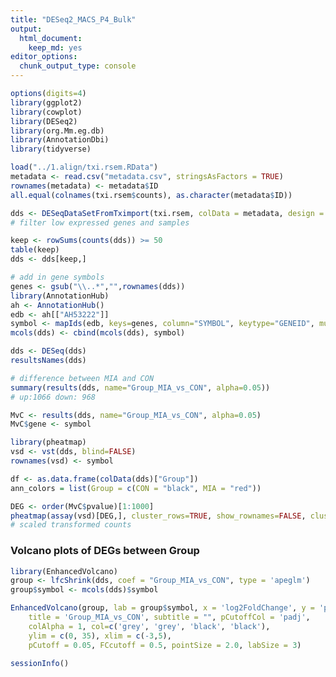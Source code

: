 ```yaml
---
title: "DESeq2_MACS_P4_Bulk"
output: 
  html_document: 
    keep_md: yes
editor_options: 
  chunk_output_type: console
---
```


```r
options(digits=4)
library(ggplot2)
library(cowplot)
library(DESeq2)
library(org.Mm.eg.db)
library(AnnotationDbi)
library(tidyverse)
```
```r
load("../1.align/txi.rsem.RData")
metadata <- read.csv("metadata.csv", stringsAsFactors = TRUE)
rownames(metadata) <- metadata$ID
all.equal(colnames(txi.rsem$counts), as.character(metadata$ID))
```

```r
dds <- DESeqDataSetFromTximport(txi.rsem, colData = metadata, design = ~ Group)
# filter low expressed genes and samples

keep <- rowSums(counts(dds)) >= 50
table(keep)
dds <- dds[keep,]

# add in gene symbols
genes <- gsub("\\..*","",rownames(dds))
library(AnnotationHub)
ah <- AnnotationHub()
edb <- ah[["AH53222"]]
symbol <- mapIds(edb, keys=genes, column="SYMBOL", keytype="GENEID", multiVals="first")
mcols(dds) <- cbind(mcols(dds), symbol)

dds <- DESeq(dds)
resultsNames(dds)

# difference between MIA and CON
summary(results(dds, name="Group_MIA_vs_CON", alpha=0.05))
# up:1066 down: 968

MvC <- results(dds, name="Group_MIA_vs_CON", alpha=0.05)
MvC$gene <- symbol
```

```r
library(pheatmap)
vsd <- vst(dds, blind=FALSE)
rownames(vsd) <- symbol

df <- as.data.frame(colData(dds)["Group"])
ann_colors = list(Group = c(CON = "black", MIA = "red"))

DEG <- order(MvC$pvalue)[1:1000]
pheatmap(assay(vsd)[DEG,], cluster_rows=TRUE, show_rownames=FALSE, cluster_cols=F, annotation_col=df, scale="row", border_color = NA, col = colorRampPalette(c("navy", "white", "firebrick3"))(50), annotation_colors = ann_colors, main="MIA vs CON")
# scaled transformed counts
```

### Volcano plots of DEGs between Group
```r
library(EnhancedVolcano)
group <- lfcShrink(dds, coef = "Group_MIA_vs_CON", type = 'apeglm')
group$symbol <- mcols(dds)$symbol

EnhancedVolcano(group, lab = group$symbol, x = 'log2FoldChange', y = 'pvalue',
    title = 'Group_MIA_vs_CON', subtitle = "", pCutoffCol = 'padj',
    colAlpha = 1, col=c('grey', 'grey', 'black', 'black'), 
    ylim = c(0, 35), xlim = c(-3,5),
    pCutoff = 0.05, FCcutoff = 0.5, pointSize = 2.0, labSize = 3)
```

```r
sessionInfo()
```
